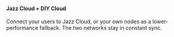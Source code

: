 #### Jazz Cloud + DIY Cloud

<span className="no-prose text-base">
    Connect your users to Jazz Cloud, or your own nodes as a lower-performance
    fallback. The two networks stay in constant sync.
</span>
